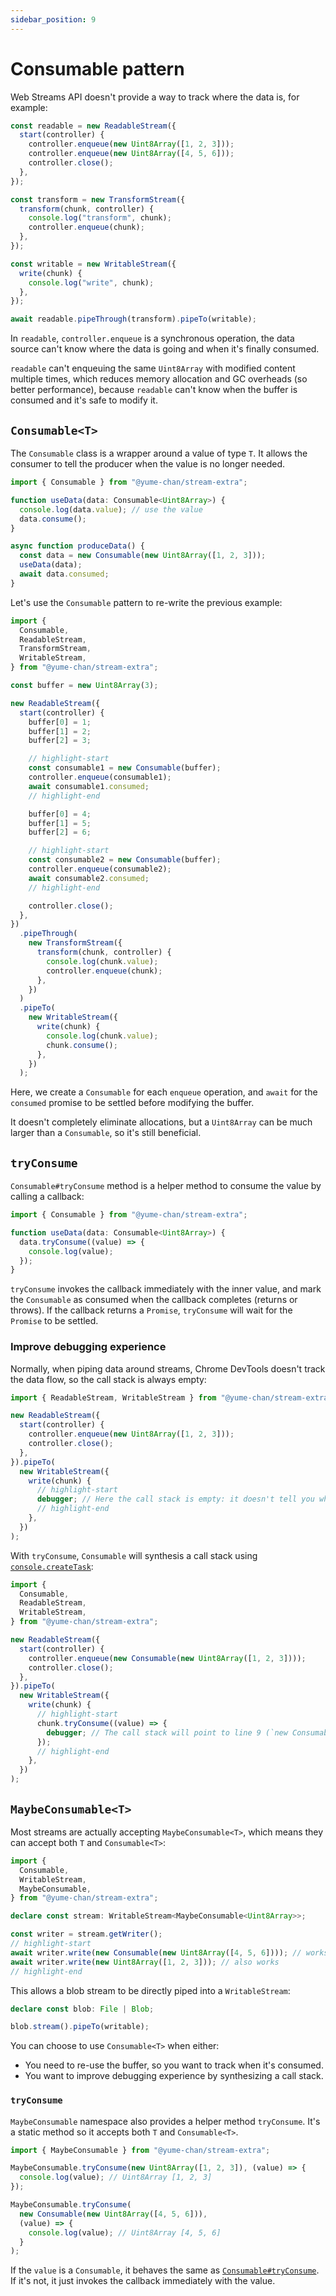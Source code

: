 ```yaml
---
sidebar_position: 9
---
```


# Consumable pattern

Web Streams API doesn't provide a way to track where the data is, for example:

```ts
const readable = new ReadableStream({
  start(controller) {
    controller.enqueue(new Uint8Array([1, 2, 3]));
    controller.enqueue(new Uint8Array([4, 5, 6]));
    controller.close();
  },
});

const transform = new TransformStream({
  transform(chunk, controller) {
    console.log("transform", chunk);
    controller.enqueue(chunk);
  },
});

const writable = new WritableStream({
  write(chunk) {
    console.log("write", chunk);
  },
});

await readable.pipeThrough(transform).pipeTo(writable);
```

In `readable`, `controller.enqueue` is a synchronous operation, the data source can't know where the data is going and when it's finally consumed.

`readable` can't enqueuing the same `Uint8Array` with modified content multiple times, which reduces memory allocation and GC overheads (so better performance), because `readable` can't know when the buffer is consumed and it's safe to modify it.

## `Consumable<T>`

The `Consumable` class is a wrapper around a value of type `T`. It allows the consumer to tell the producer when the value is no longer needed.

```ts
import { Consumable } from "@yume-chan/stream-extra";

function useData(data: Consumable<Uint8Array>) {
  console.log(data.value); // use the value
  data.consume();
}

async function produceData() {
  const data = new Consumable(new Uint8Array([1, 2, 3]));
  useData(data);
  await data.consumed;
}
```

Let's use the `Consumable` pattern to re-write the previous example:

```ts
import {
  Consumable,
  ReadableStream,
  TransformStream,
  WritableStream,
} from "@yume-chan/stream-extra";

const buffer = new Uint8Array(3);

new ReadableStream({
  start(controller) {
    buffer[0] = 1;
    buffer[1] = 2;
    buffer[2] = 3;

    // highlight-start
    const consumable1 = new Consumable(buffer);
    controller.enqueue(consumable1);
    await consumable1.consumed;
    // highlight-end

    buffer[0] = 4;
    buffer[1] = 5;
    buffer[2] = 6;

    // highlight-start
    const consumable2 = new Consumable(buffer);
    controller.enqueue(consumable2);
    await consumable2.consumed;
    // highlight-end

    controller.close();
  },
})
  .pipeThrough(
    new TransformStream({
      transform(chunk, controller) {
        console.log(chunk.value);
        controller.enqueue(chunk);
      },
    })
  )
  .pipeTo(
    new WritableStream({
      write(chunk) {
        console.log(chunk.value);
        chunk.consume();
      },
    })
  );
```

Here, we create a `Consumable` for each `enqueue` operation, and `await` for the `consumed` promise to be settled before modifying the buffer.

It doesn't completely eliminate allocations, but a `Uint8Array` can be much larger than a `Consumable`, so it's still beneficial.

## `tryConsume`

`Consumable#tryConsume` method is a helper method to consume the value by calling a callback:

```ts
import { Consumable } from "@yume-chan/stream-extra";

function useData(data: Consumable<Uint8Array>) {
  data.tryConsume((value) => {
    console.log(value);
  });
}
```

`tryConsume` invokes the callback immediately with the inner value, and mark the `Consumable` as consumed when the callback completes (returns or throws). If the callback returns a `Promise`, `tryConsume` will wait for the `Promise` to be settled.

### Improve debugging experience

Normally, when piping data around streams, Chrome DevTools doesn't track the data flow, so the call stack is always empty:

```ts
import { ReadableStream, WritableStream } from "@yume-chan/stream-extra";

new ReadableStream({
  start(controller) {
    controller.enqueue(new Uint8Array([1, 2, 3]));
    controller.close();
  },
}).pipeTo(
  new WritableStream({
    write(chunk) {
      // highlight-start
      debugger; // Here the call stack is empty: it doesn't tell you where the `chunk` comes from
      // highlight-end
    },
  })
);
```

With `tryConsume`, `Consumable` will synthesis a call stack using [`console.createTask`](https://developer.chrome.com/blog/devtools-modern-web-debugging/):

```ts showLineNumbers
import {
  Consumable,
  ReadableStream,
  WritableStream,
} from "@yume-chan/stream-extra";

new ReadableStream({
  start(controller) {
    controller.enqueue(new Consumable(new Uint8Array([1, 2, 3])));
    controller.close();
  },
}).pipeTo(
  new WritableStream({
    write(chunk) {
      // highlight-start
      chunk.tryConsume((value) => {
        debugger; // The call stack will point to line 9 (`new Consumable(...)`)
      });
      // highlight-end
    },
  })
);
```

## `MaybeConsumable<T>`

Most streams are actually accepting `MaybeConsumable<T>`, which means they can accept both `T` and `Consumable<T>`:

```ts
import {
  Consumable,
  WritableStream,
  MaybeConsumable,
} from "@yume-chan/stream-extra";

declare const stream: WritableStream<MaybeConsumable<Uint8Array>>;

const writer = stream.getWriter();
// highlight-start
await writer.write(new Consumable(new Uint8Array([4, 5, 6]))); // works
await writer.write(new Uint8Array([1, 2, 3])); // also works
// highlight-end
```

This allows a blob stream to be directly piped into a `WritableStream`:

```ts
declare const blob: File | Blob;

blob.stream().pipeTo(writable);
```

You can choose to use `Consumable<T>` when either:

- You need to re-use the buffer, so you want to track when it's consumed.
- You want to improve debugging experience by synthesizing a call stack.

### `tryConsume`

`MaybeConsumable` namespace also provides a helper method `tryConsume`. It's a static method so it accepts both `T` and `Consumable<T>`.

```ts
import { MaybeConsumable } from "@yume-chan/stream-extra";

MaybeConsumable.tryConsume(new Uint8Array([1, 2, 3]), (value) => {
  console.log(value); // Uint8Array [1, 2, 3]
});

MaybeConsumable.tryConsume(
  new Consumable(new Uint8Array([4, 5, 6])),
  (value) => {
    console.log(value); // Uint8Array [4, 5, 6]
  }
);
```

If the `value` is a `Consumable`, it behaves the same as [`Consumable#tryConsume`](#tryconsume). If it's not, it just invokes the callback immediately with the value.

